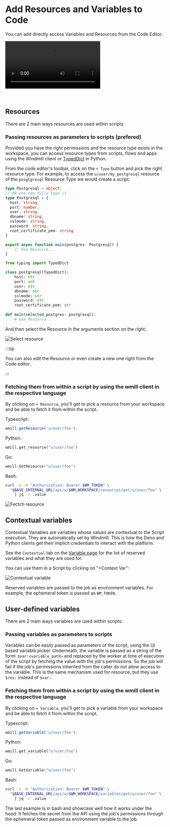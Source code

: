
# Add Resources and Variables to Code

You can add directly access Variables and Resources from the Code Editor.

<video
    className="border-2 rounded-xl object-cover w-full h-full dark:border-gray-800"
    controls
    src="/videos/add_resources_variables.mp4"
/>

<br/>

<div class="grid grid-cols-2 gap-6 mb-4">
	<DocCard
		title="Resources and Resource Types"
		description="Resources are structured configurations and connections to third-party systems, with Resource Types defining the schema for each Resource."
		href="/docs/core_concepts/resources_and_types"
	/>
	<DocCard
		title="Variables and Secrets"
		description="Variables and Secrets are encrypted, dynamic values used for reusing information and securely passing sensitive data within scripts."
		href="/docs/core_concepts/variables_and_secrets"
	/>
</div>

## Resources

There are 2 main ways resources are used within scripts:

### Passing resources as parameters to scripts (prefered)

Provided you have the right permissions and the resource type exists in the workspace, you can access resource types from scripts, flows and apps using the Windmill client or [TypedDict](https://mypy.readthedocs.io/en/stable/typed_dict.html) in Python.

From the code editor's toolbar, click on the `+ Type` button and pick the right resource type.  For example, to access the `u/user/my_postgresql` resource of the `posgtgresql` Resource Type we would create a script:

<Tabs className="unique-tabs">
<TabItem value="TypeScript" label="TypeScript" attributes={{className: "text-xs p-4 !mt-0 !ml-0"}}>

```typescript
type Postgresql = object;
// OR one can fully type it
type Postgresql = {
  host: string,
  port: number,
  user: string,
  dbname: string,
  sslmode: string,
  password: string,
  root_certificate_pem: string 
}

export async function main(postgres: Postgresql) {
	// Use Resource...
}
```

</TabItem>
<TabItem value="Python" label="Python" attributes={{className: "text-xs p-4 !mt-0 !ml-0"}}>

```python
from typing import TypedDict

class postgresql(TypedDict):
    host: str
    port: int
    user: str
    dbname: str
    sslmode: str
    password: str
    root_certificate_pem: str
    
def main(selected_postgres: postgresql):
	# Use Resource...
```

</TabItem>
</Tabs>

And then select the Resource in the arguments section on the right:

![Select resource](../core_concepts/3_resources_and_types/select_resource.png)

:::tip

You can also edit the Resource or even create a new one right from the Code
editor.

:::

### Fetching them from within a script by using the wmill client in the respective language

By clicking on `+ Resource`, you'll get to pick a resource from your workspace and be able to fetch it from within the script.

Typescript:

```typescript
wmill.getResource('u/user/foo');
```

Python:

```python
wmill.get_resource("u/user/foo")
```

Go:

```go
wmill.GetResource("u/user/foo")
```

Bash:

```bash
curl -s -H "Authorization: Bearer $WM_TOKEN" \
  "$BASE_INTERNAL_URL/api/w/$WM_WORKSPACE/resources/get/u/user/foo" \
    | jq -r .value
```

![Fectch resource](../core_concepts/3_resources_and_types/fetch_resource.png.webp)

## Contextual variables

Contextual Variables are variables whose values are contextual to the Script
execution. They are automatically set by Windmill. This is how the Deno and Python clients get their implicit
credentials to interact with the platform.

See the `Contextual` tab on the <a href="https://app.windmill.dev/variables" rel="nofollow">Variable page</a> for the list of reserved variables and what they are used for.

You can use them in a Script by clicking on "+Context Var":

![Contextual variable](../core_concepts/2_variables_and_secrets/context_variables.png.webp)

Reserved variables are passed to the job as environment variables. For example, the ephemeral token is passed as `WM_TOKEN`.

## User-defined variables

There are 2 main ways variables are used within scripts:

### Passing variables as parameters to scripts

Variables can be easily passed as parameters of the script, using the UI based variable picker. Underneath, the variable is passed as a string of the form: `$var:<variable_path>` and replaced by the worker at time of execution of the script by fetching the value with the job's permissions. So the job will fail if the job's permissions inherited from the caller do not allow access to the variable. This is the same mechanism used for resource, but they use `$res:` instead of `$var:`.

### Fetching them from within a script by using the wmill client in the respective language

By clicking on `+ Variable`, you'll get to pick a variable from your workspace and be able to fetch it from within the script.

Typescript:

```typescript
wmill.getVariable('u/user/foo');
```

Python:

```python
wmill.get_variable("u/user/foo")
```

Go:

```go
wmill.GetVariable("u/user/foo")
```

Bash:

```bash
curl -s -H "Authorization: Bearer $WM_TOKEN" \
  "$BASE_INTERNAL_URL/api/w/$WM_WORKSPACE/variables/get/u/user/foo" \
    | jq -r .value
```

The last example is in bash and showcase well how it works under the hood: It fetches the secret from the API using the job's permissions through the ephemeral token passed as environment variable to the job.
